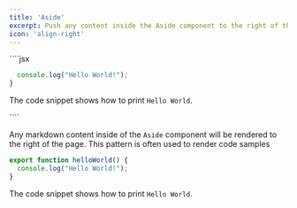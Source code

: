 ```yaml
---
title: 'Aside'
excerpt: Push any content inside the Aside component to the right of the page in a sticky container
icon: 'align-right'
---
```


<CodeBlock title="Markdown">
````jsx
<Aside>
  
  ```ts helloWorld.ts
    console.log("Hello World!");
  }
  ```

  The code snippet shows how to print `Hello World`. 
</Aside>
````
</CodeBlock>

Any markdown content inside of the `Aside` component will be 
rendered to the right of the page. This pattern is often used to 
render code samples 

<Aside>
  
  ```ts helloWorld.ts
  export function helloWorld() {
    console.log("Hello World!");
  }
  ```

  The code snippet shows how to print `Hello World`. 
</Aside>

